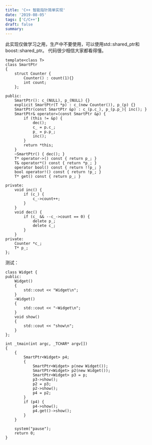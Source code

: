```yaml
---
title: 'C++ 智能指针简单实现'
date: '2019-08-05'
tags: ['C/C++']
draft: false
summary: 
---
```


此实现仅做学习之用，生产中不要使用，可以使用std::shared_ptr和boost::shared_ptr。
代码很少相信大家都看得懂。

```
template<class T>
class SmartPtr
{
    struct Counter {
        Counter() : count(1){}
        int count;
    };

public:
    SmartPtr(): c_(NULL), p_(NULL) {}
    explicit SmartPtr(T *p) : c_(new Counter()), p_(p) {}
    SmartPtr(const SmartPtr &p) : c_(p.c_), p_(p.p_){ inc(); }
    SmartPtr& operator=(const SmartPtr &p) {
        if (this != &p) {
            dec();
            c_ = p.c_;
            p_ = p.p_;
            inc();
        }
        return *this;
    }
    ~SmartPtr() { dec(); }
    T* operator->() const { return p_; }
    T& operator*() const { return *p_; }
    operator bool() const { return !!p_; }
    bool operator!() const { return !p_; }
    T* get() const { return p_; }

private:
    void inc() {
        if (c_) {
            c_->count++;
        }
    }
    void dec() {
        if (c_ && --c_->count == 0) {
            delete p_;
            delete c_;
        }
    }
private:
    Counter *c_;
    T* p_;
};
```

测试：
```
class Widget {
public:
    Widget()
    {
        std::cout << "Widget\n";
    }
    ~Widget()
    {
        std::cout << "~Widget\n";
    }
    void show()
    {
        std::cout << "show\n";
    }
};

int _tmain(int argc, _TCHAR* argv[])
{
    {
        SmartPtr<Widget> p4;
        {
            SmartPtr<Widget> p(new Widget());
            SmartPtr<Widget> p2(new Widget());
            SmartPtr<Widget> p3 = p;
            p3->show();
            p2 = p3;
            p2->show();
            p4 = p2;
        }
        if (p4) {
            p4->show();
            p4.get()->show();
        }
    }

    system("pause");
	return 0;
}
```